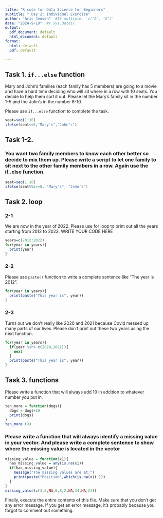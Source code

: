 ```yaml
---
title: "R code for Data Science for Beginners"
subtitle: " Day 2: Individual Exercise"
author: "Aric Jensen"  #If multiple, 'c("A", "B")'
date: "2024-9-10"  #r Sys.Date()
output:
  pdf_document: default
  html_document: default
format: 
  html: default
  pdf: default
 
---
```


## Task 1. `if...else` function

Mary and John's families (each family has 5 members) are going to a movie and have a hard time deciding who will sit where in a row with 10 seats. You decide to help them sort it out. Please let the Mary's family sit in the number 1-5 and the John's in the number 6-10.

Please use `if...else` function to complete the task.

```r
seat=seq(1:10)
ifelse(seat<=5,"Mary's","John's")
```

## Task 1-2.

### You want two family members to know each other better so decide to mix them up. Please write a script to let one family to sit next to the other family members in a row. Again use the if..else function.

```r
seat=seq(1:10)
ifelse(seat%%2==0, "Mary's", "John's")
```

## Task 2. loop

### 2-1

We are now in the year of 2022. Please use for loop to print out all the years starting from 2012 to 2022. WRITE YOUR CODE HERE

```r
years=c(2012:2022)
for(year in years){
  print(year)
}
```

### 2-2

Please use `paste()` function to write a complete sentence like "The year is 2012".

```r
for(year in years){
  print(paste("This year is", year))
}
```

### 2-3

Turns out we don't really like 2020 and 2021 because Covid messed up many parts of our lives. Please don't print out these two years using the next function.

```r
for(year in years){
  if(year %in% c(2020,2021)){
    next
  }
  print(paste("This year is", year))
}
```

## Task 3. functions

Please write a function that will always add 10 in addition to whatever number you put in.

```r
ten_more = function(dogs){
  dogs = dogs+10
  print(dogs)
}
ten_more (3)
```

### Please write a function that will always identify a missing value in your vector. And please write a complete sentence to show where the missing value is located in the vector

```r
missing_value = function(x1){
  has_missing_value = any(is.na(x1))
  if(has_missing_value){
    message("The missing values are at:")
    print(paste("Position",which(is.na(x1) )))
  }
}
missing_value(c(3,5,NA,6,8,2,NA,34,NA,21))
```

Finally, execute the entire contents of this file. Make sure that you don't get any error message. If you get an error message, it's probably because you forgot to comment out something.
